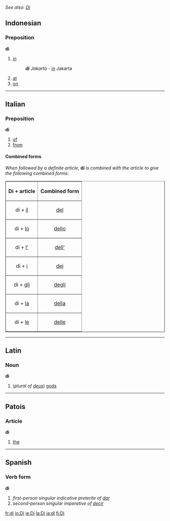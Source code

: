 ''See also: [[Di]]''
==Indonesian==
===Preposition===
'''di'''

# [[in]]
#:'''''di''' Jakarta'' - [[in]] Jakarta
# [[at]]
# [[on]]

----
==Italian==
===Preposition===
'''di'''

#[[of]]
#[[from]]

====Combined forms====
''When followed by a definite article'', '''di''' ''is combined with the article to give the following combined forms'':

<table border="1" align="center" cellpadding="5">
<tr><th>Di + article<th>Combined form</tr>
<tr><td align="center">di + [[il#Italian|il]]<td align="center">[[del#Italian|del]]</tr>
<tr><td align="center">di + [[lo#Italian|lo]]<td align="center">[[dello]]</tr>
<tr><td align="center">di + [[l'#Italian|l']]<td align="center">[[dell']]</tr>
<tr><td align="center">di + [[i#Italian|i]]<td align="center">[[dei#Italian|dei]]</tr>
<tr><td align="center">di + [[gli]]<td align="center">[[degli]]</tr>
<tr><td align="center">di + [[la#Italian|la]]<td align="center">[[della#Italian|della]]</tr>
<tr><td align="center">di + [[le#Italian|le]]<td align="center">[[delle]]</tr>
</table>

----

==Latin==
===Noun===
'''di'''

#(''plural of [[deus]]'') [[god]]s
<!--Latin entry could do with some grammatical info -->

----

==Patois==

===Article===
'''di'''
# [[the]]
----

==Spanish==
===Verb form===
'''di'''

# ''first-person singular indicative preterite of [[dar]]''
# ''second-person singular imperative of [[decir]]''

[[fr:di]]
[[io:Di]]
[[ie:Di]]
[[la:Di]]
[[ja:di]]
[[fi:Di]]